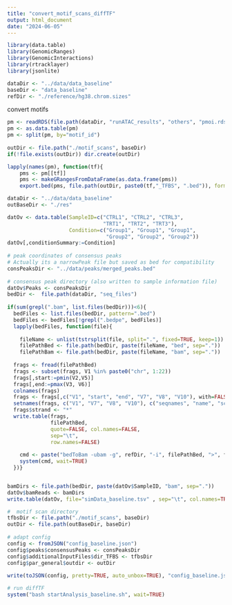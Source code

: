 ```yaml
---
title: "convert_motif_scans_diffTF"
output: html_document
date: "2024-06-05"
---
```


```r
library(data.table)
library(GenomicRanges)
library(GenomicInteractions)
library(rtracklayer)
library(jsonlite)
```

```r
dataDir <- "../data/data_baseline"
baseDir <- "data_baseline"
refDir <- "./reference/hg38.chrom.sizes"
```

convert motifs
```r
pm <- readRDS(file.path(dataDir, "runATAC_results", "others", "pmoi.rds"))
pm <- as.data.table(pm)
pm <- split(pm, by="motif_id")
  
outDir <- file.path("./motif_scans", baseDir)
if(!file.exists(outDir)) dir.create(outDir)

lapply(names(pm), function(tf){
    pms <- pm[[tf]]
    pms <- makeGRangesFromDataFrame(as.data.frame(pms))
    export.bed(pms, file.path(outDir, paste0(tf,"_TFBS", ".bed")), format="bed")})
```

```r
dataDir <- "../data/data_baseline"
outBaseDir <- "./res"

datOv <- data.table(SampleID=c("CTRL1", "CTRL2", "CTRL3", 
                               "TRT1", "TRT2", "TRT3"),
                    Condition=c("Group1", "Group1", "Group1", 
                                "Group2", "Group2", "Group2"))
datOv[,conditionSummary:=Condition]
  
# peak coordinates of consensus peaks
# Actually its a narrowPeak file but saved as bed for compatibility
consPeaksDir <- "../data/peaks/merged_peaks.bed" 
  
# consensus peak directory (also written to sample information file)
datOv$Peaks <- consPeaksDir
bedDir <-  file.path(dataDir, "seq_files")
  
if(sum(grepl(".bam", list.files(bedDir)))<6){
  bedFiles <- list.files(bedDir, pattern=".bed")
  bedFiles <- bedFiles[!grepl(".bedpe", bedFiles)]
  lapply(bedFiles, function(file){
    
    fileName <- unlist(tstrsplit(file, split=".", fixed=TRUE, keep=1))
    filePathBed <- file.path(bedDir, paste(fileName, "bed", sep="."))
    filePathBam <- file.path(bedDir, paste(fileName, "bam", sep="."))
    
  frags <- fread(filePathBed)
  frags <- subset(frags, V1 %in% paste0("chr", 1:22))
  frags[,start:=pmin(V2,V5)]
  frags[,end:=pmax(V3, V6)]
  colnames(frags)
  frags <- frags[,c("V1", "start", "end", "V7", "V8", "V10"), with=FALSE]
  setnames(frags, c("V1", "V7", "V8", "V10"), c("seqnames", "name", "score", "strand"))
  frags$strand <- "*"
  write.table(frags,
              filePathBed,
              quote=FALSE, col.names=FALSE,
              sep="\t",
              row.names=FALSE)
    
    cmd <- paste("bedToBam -ubam -g", refDir, "-i", filePathBed, ">", filePathBam, sep=" ")
    system(cmd, wait=TRUE)
  })}


bamDirs <- file.path(bedDir, paste(datOv$SampleID, "bam", sep="."))
datOv$bamReads <- bamDirs
write.table(datOv, file="simData_baseline.tsv" , sep="\t", col.names=TRUE, row.names=FALSE, quote=FALSE)

#  motif scan directory
tfbsDir <- file.path("./motif_scans", baseDir)
outDir <- file.path(outBaseDir, baseDir)
  
# adapt config
config <- fromJSON("config_baseline.json")
config$peaks$consensusPeaks <- consPeaksDir
config$additionalInputFiles$dir_TFBS <- tfbsDir
config$par_general$outdir <- outDir
  
write(toJSON(config, pretty=TRUE, auto_unbox=TRUE), "config_baseline.json")

# run diffTF
system("bash startAnalysis_baseline.sh", wait=TRUE)
```